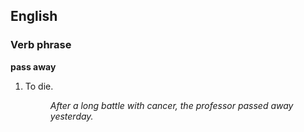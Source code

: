 ==English==

===Verb phrase===
'''pass away'''

# {{euphemism}} To die.
#: ''After a long battle with cancer, the professor passed away yesterday.''
